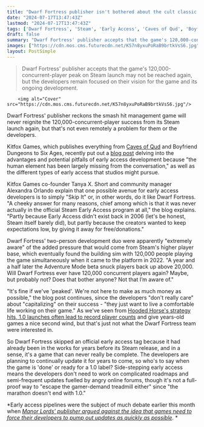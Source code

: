 ```yaml
---
title: "Dwarf Fortress publisher isn't bothered about the cult classic hitting its 120,000 player peak again: 'We're not here to make as much money as possible'"
date: "2024-07-17T13:47:43Z"
lastmod: "2024-07-17T13:47:43Z"
tags: ['Dwarf Fortress', 'Steam', 'Early Access', 'Caves of Qud', 'Boyfriend Dungeons', 'Six Ages', 'Manor Lords']
draft: false
summary: "Dwarf Fortress' publisher accepts that the game's 120,000-concurrent-player peak on Steam launch may not be reached again, but the developers remain focused on their vision for the game and its ongoing development."
images: ["https://cdn.mos.cms.futurecdn.net/K57n8yxuPoRaB9brtkVsS6.jpg"]
layout: PostSimple
---
```

> Dwarf Fortress' publisher accepts that the game's 120,000-concurrent-player peak on Steam launch may not be reached again, but the developers remain focused on their vision for the game and its ongoing development.


        <img alt="Cover" src="https://cdn.mos.cms.futurecdn.net/K57n8yxuPoRaB9brtkVsS6.jpg"/>
        
Dwarf Fortress' publisher reckons the smash hit management game will never reignite the 120,000-concurrent-player success from its Steam launch again, but that's not even remotely a problem for them or the developers. 

Kitfox Games, which publishes everything from [Caves of Qud](https://www.gamesradar.com/after-15-years-of-development-this-old-school-roguelike-will-finally-launch-next-year/) and Boyfriend Dungeons to Six Ages, recently put out a [blog post](https://kitfoxgames.medium.com/doing-early-access-the-right-way-2302d6646f3b) delving into the advantages and potential pitfalls of early access development because "the human element has been largely missing from the conversation," as well as the different types of early access that studios might pursue. 

Kitfox Games co-founder Tanya X. Short and community manager Alexandra Orlando explain that one possible avenue for early access developers is to simply "Skip It" or, in other words, do it like Dwarf Fortress. "A cheeky answer for many reasons, chief among which is that it was never actually in the official Steam Early Access program at all," the blog explains. "Partly because Early Access didn't exist back in 2006 (let's be honest, Steam itself barely did), but partly because the creators wanted to keep expectations low, by giving it away for free/donations."

Dwarf Fortress' two-person development duo were apparently "extremely aware" of the added pressure that would come from Steam's higher player base, which eventually found the building sim with 120,000 people playing the game simultaneously when it came to the platform in 2022. "A year and a half later the Adventure Mode beta snuck players back up above 20,000. Will Dwarf Fortress ever have 120,000 concurrent players again? Maybe, but probably not? Does that bother anyone? Not that I’m aware of."

"It's fine if we've 'peaked'. We're not here to make as much money as possible," the blog post continues, since the developers "don't really care" about "capitalizing" on their success - "they just want to live a comfortable life working on their game." As we've seen from [Hooded Horse's strategy hits, 1.0 launches often lead to record player counts](https://www.gamesradar.com/games/city-builder/manor-lords-publisher-shouts-out-benefit-of-letting-developers-cook-as-its-bug-themed-rts-and-soviet-city-builder-launch-to-rave-reviews-after-up-to-8-years-in-early-access/) and give years-old games a nice second wind, but that's just not what the Dwarf Fortress team were interested in. 

So Dwarf Fortress skipped an official early access tag because it had already been in the works for years before its Steam release, and in a sense, it's a game that can never really be complete. The developers are planning to continually update it for years to come, so who's to say when the game is 'done' or ready for a 1.0 label? Side-stepping early access means the developers don't need to work on complicated roadmaps and semi-frequent updates fuelled by angry online forums, though it's not a full-proof way to "escape the gamer-demand treadmill either" since "the marathon doesn't end with 1.0."

*Early access pipelines were the subject of much debate earlier this month when *[<em>Manor Lords’ publisher argued against the idea that games need to force their developers to pump out updates as quickly as possible</em>](https://www.gamesradar.com/games/city-builder/manor-lords-publisher-argues-not-every-game-needs-to-be-a-live-service-and-developers-should-never-be-forced-to-run-until-their-mental-or-physical-health-breaks-down/)*. *
        